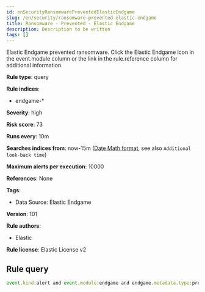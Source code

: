 ```yaml
---
id: enSecurityRansomwarePreventedElasticEndgame
slug: /en/security/ransomware-prevented-elastic-endgame
title: Ransomware - Prevented - Elastic Endgame
description: Description to be written
tags: []
---
```


<div id="ransomware-prevented-elastic-endgame"></div>

Elastic Endgame prevented ransomware. Click the Elastic Endgame icon in the event.module column or the link in the rule.reference column for additional information.

**Rule type**: query

**Rule indices**: 

* endgame-*

**Severity**: high

**Risk score**: 73

**Runs every**: 10m

**Searches indices from**: now-15m ([Date Math format](((ref))/common-options.html#date-math), see also <DocLink id="enSecurityRulesUiCreate" section="set-the-rules-schedule">`Additional look-back time`</DocLink>)

**Maximum alerts per execution**: 10000

**References**: None

**Tags**: 

* Data Source: Elastic Endgame

**Version**: 101

**Rule authors**: 

* Elastic

**Rule license**: Elastic License v2

## Rule query

```js
event.kind:alert and event.module:endgame and endgame.metadata.type:prevention and (event.action:ransomware_event or endgame.event_subtype_full:ransomware_event)

```
